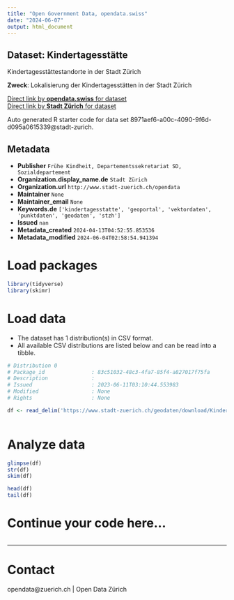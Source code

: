 ```yaml
---
title: "Open Government Data, opendata.swiss"
date: "2024-06-07"
output: html_document
---
```


## Dataset: Kindertagesstätte

Kindertagesstättestandorte in der Stadt Zürich

**Zweck**: Lokalisierung der Kindertagesstätten in der Stadt Zürich

[Direct link by **opendata.swiss** for dataset](https://opendata.swiss/de/dataset/kindertagesstatte)<br>
[Direct link by **Stadt Zürich** for dataset](https://data.stadt-zuerich.ch/dataset/geo_kindertagesstaette)

Auto generated R starter code for data set 8971aef6-a00c-4090-9f6d-d095a0615339@stadt-zurich.

## Metadata

- **Publisher** `Frühe Kindheit, Departementssekretariat SD, Sozialdepartement`
- **Organization.display_name.de** `Stadt Zürich`
- **Organization.url** `http://www.stadt-zuerich.ch/opendata`
- **Maintainer** `None`
- **Maintainer_email** `None`
- **Keywords.de** `['kindertagesstatte', 'geoportal', 'vektordaten', 'punktdaten', 'geodaten', 'stzh']`
- **Issued** `nan`
- **Metadata_created** `2024-04-13T04:52:55.853536`
- **Metadata_modified** `2024-06-04T02:58:54.941394`


# Load packages

```r

library(tidyverse)
library(skimr)

```

# Load data

-   The dataset has 1 distribution(s) in CSV format.
-   All available CSV distributions are listed below and can be read into a tibble.

```r

# Distribution 0
# Package_id               : 83c51032-48c3-4fa7-85f4-a827017f75fa
# Description              : 
# Issued                   : 2023-06-11T03:10:44.553983
# Modified                 : None
# Rights                   : None

df <- read_delim('https://www.stadt-zuerich.ch/geodaten/download/Kindertagesstaette?format=10008')



```

# Analyze data

```r

glimpse(df)
str(df)
skim(df)

head(df)
tail(df)

```

# Continue your code here...

```r

```

------------------------------------------------------------------------

# Contact

opendata@zuerich.ch | Open Data Zürich
